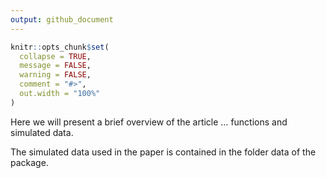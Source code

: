 ```yaml
---
output: github_document
---
```


<!-- README.md is generated from README.Rmd. Please edit that file -->



```r
knitr::opts_chunk$set(
  collapse = TRUE,
  message = FALSE,
  warning = FALSE,
  comment = "#>",
  out.width = "100%"
)
```


Here we will present a brief overview of the article ... functions and simulated data. 

The simulated data used in the paper is contained in the folder data of the package. 




    
